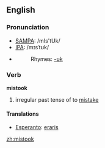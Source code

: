 ==English==

===Pronunciation===
*[[SAMPA]]: /mIs'tUk/
*[[IPA]]: /mɪsˈtʊk/
*{{audio|en-us-mistook.ogg|Audio (US)}}
*:Rhymes: [[Rhymes:English:-ʊk|-ʊk]]

===Verb===
'''mistook'''

# irregular past tense of to [[mistake]]

====Translations====
*[[Esperanto]]: [[eraris]]

[[zh:mistook]]
